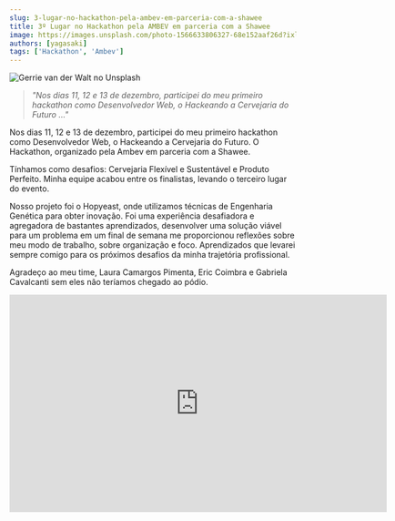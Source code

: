 ```yaml
---
slug: 3-lugar-no-hackathon-pela-ambev-em-parceria-com-a-shawee
title: 3º Lugar no Hackathon pela AMBEV em parceria com a Shawee
image: https://images.unsplash.com/photo-1566633806327-68e152aaf26d?ixlib=rb-4.0.3&ixid=MnwxMjA3fDB8MHxwaG90by1wYWdlfHx8fGVufDB8fHx8&auto=format&fit=crop&w=870&q=80
authors: [yagasaki]
tags: ['Hackathon', 'Ambev']
---
```


![](https://images.unsplash.com/photo-1566633806327-68e152aaf26d?ixlib=rb-4.0.3&ixid=MnwxMjA3fDB8MHxwaG90by1wYWdlfHx8fGVufDB8fHx8&auto=format&fit=crop&w=870&q=80 "Gerrie van der Walt no Unsplash")

> _"Nos dias 11, 12 e 13 de dezembro, participei do meu primeiro hackathon como Desenvolvedor Web, o Hackeando a Cervejaria do Futuro …"_

Nos dias 11, 12 e 13 de dezembro, participei do meu primeiro hackathon como Desenvolvedor Web, o Hackeando a Cervejaria do Futuro. O Hackathon, organizado pela Ambev em parceria com a Shawee.

Tínhamos como desafios: Cervejaria Flexível e Sustentável e Produto Perfeito. Minha equipe acabou entre os finalistas, levando o terceiro lugar do evento.

Nosso projeto foi o Hopyeast, onde utilizamos técnicas de Engenharia Genética para obter inovação. Foi uma experiência desafiadora e agregadora de bastantes aprendizados, desenvolver uma solução viável para um problema em um final de semana me proporcionou reflexões sobre meu modo de trabalho, sobre organização e foco. Aprendizados que levarei sempre comigo para os próximos desafios da minha trajetória profissional.

Agradeço ao meu time, Laura Camargos Pimenta, Eric Coimbra e Gabriela Cavalcanti sem eles não teríamos chegado ao pódio.

<center><iframe width="663" height="382" src="https://www.youtube.com/embed/KOVlXuQGAzY" title="HACKA AMBEV: Grandes soluções para a Cervejaria do Futuro" frameborder="0" allow="accelerometer; autoplay; clipboard-write; encrypted-media; gyroscope; picture-in-picture" allowfullscreen></iframe></center>
